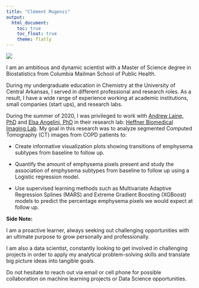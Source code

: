 ```yaml
---
title: "Clément Mugenzi"
output: 
  html_document:
    toc: true
    toc_float: true
    theme: flatly
---
```



![](images/clement.jpg)


I am an ambitious and dynamic scientist with a Master of Science degree in Biostatistics from Columbia Mailman School of Public Health. 

During my undergraduate education in Chemistry at the University of Central Arkansas, I served in different professional and research roles. As a result, I have a wide range of experience working at academic institutions, small companies (start ups), and research labs. 

During the summer of 2020, I was privileged to work with [Andrew Laine, PhD](https://www.bme.columbia.edu/faculty/andrew-laine) and [Elsa Angelini, PhD](https://www.imperial.ac.uk/people/e.angelini) in their research lab: [Heffner Biomedical Imaging Lab](https://hbil.bme.columbia.edu/). My goal in this research was to analyze segmented Computed Tomography (CT) images from COPD patients to:

* Create informative visualization plots showing transitions of emphysema subtypes from baseline to follow up.

* Quantify the amount of emphysema pixels present and study the association of emphysema subtypes from baseline to follow up using a Logistic regression model.

* Use supervised learning methods such as Multivariate Adaptive Regression Splines (MARS) and Extreme Gradient Boosting (XGBoost) models to predict the percentage emphysema pixels we would expect at follow up.


**Side Note:**

I am a proactive learner, always seeking out challenging opportunities with an ultimate purpose to grow personally and professionally. 

I am also a data scientist, constantly looking to get involved in challenging projects in order to apply my analytical problem-solving skills and translate big picture ideas into tangible goals.

Do not hesitate to reach out via email or cell phone for possible collaboration on machine learning projects or Data Science opportunities.


















